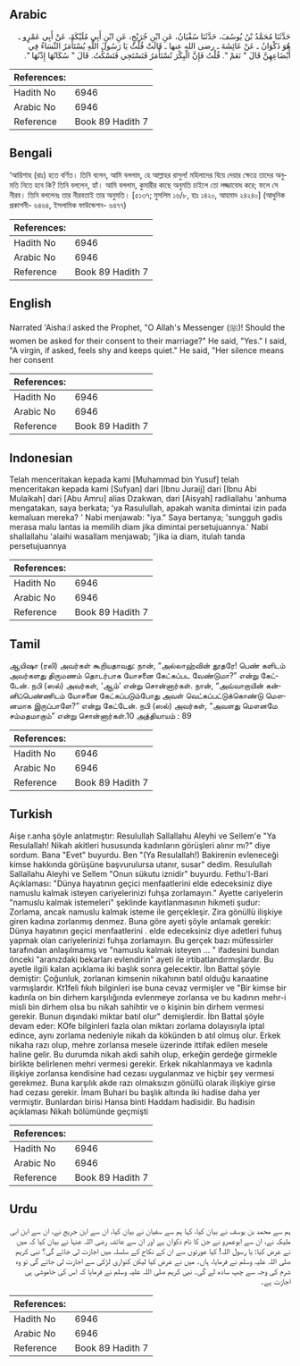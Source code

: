 ## Arabic


<div dir="rtl" lang="ar" style={{fontSize:'larger',backgroundColor:'#f8f9fa',padding:20}}>
حَدَّثَنَا مُحَمَّدُ بْنُ يُوسُفَ، حَدَّثَنَا سُفْيَانُ، عَنِ ابْنِ جُرَيْجٍ، عَنِ ابْنِ أَبِي مُلَيْكَةَ، عَنْ أَبِي عَمْرٍو ـ هُوَ ذَكْوَانُ ـ عَنْ عَائِشَةَ ـ رضى الله عنها ـ قَالَتْ قُلْتُ يَا رَسُولَ اللَّهِ يُسْتَأْمَرُ النِّسَاءُ فِي أَبْضَاعِهِنَّ قَالَ ‏"‏ نَعَمْ ‏"‏‏.‏ قُلْتُ فَإِنَّ الْبِكْرَ تُسْتَأْمَرُ فَتَسْتَحِي فَتَسْكُتُ‏.‏ قَالَ ‏"‏ سُكَاتُهَا إِذْنُهَا ‏"‏‏.‏
</div>
<div style={{backgroundColor:'#f8f9fa',padding:20, marginBottom: 10}}><table> <thead> <tr> <th>References:</th> <th></th> </tr> </thead> <tbody><tr><td>Hadith No</td><td>6946</td></tr><tr><td>Arabic No</td><td>6946</td></tr><tr><td>Reference</td><td>Book 89 Hadith 7</td></tr></tbody></table></div>

## Bengali


<div dir="ltr" lang="bn" style={{fontSize:'larger',backgroundColor:'#f8f9fa',padding:20}}>
‘আয়িশাহ (রাঃ) হতে বর্ণিত। তিনি বলেন, আমি বললাম, হে আল্লাহর রাসুল! মহিলাদের বিয়ে দেয়ার ক্ষেত্রে তাদের অনুমতি নিতে হবে কি? তিনি বললেন, হ্যাঁ। আমি বললাম, কুমারীর কাছে অনুমতি চাইলে তো লজ্জাবোধ করে; ফলে সে নীরব। তিনি বললেনঃ তার নীরবতাই তার অনুমতি। [৫১৩৭; মুসলিম ১৬/৮, হাঃ ১৪২০, আহমাদ ২৪২৪০] (আধুনিক প্রকাশনী- ৬৪৬৪, ইসলামিক ফাউন্ডেশন- ৬৪৭৭)
</div>
<div style={{backgroundColor:'#f8f9fa',padding:20, marginBottom: 10}}><table> <thead> <tr> <th>References:</th> <th></th> </tr> </thead> <tbody><tr><td>Hadith No</td><td>6946</td></tr><tr><td>Arabic No</td><td>6946</td></tr><tr><td>Reference</td><td>Book 89 Hadith 7</td></tr></tbody></table></div>

## English


<div dir="ltr" lang="en" style={{fontSize:'larger',backgroundColor:'#f8f9fa',padding:20}}>
Narrated 'Aisha:I asked the Prophet, "O Allah's Messenger (ﷺ)! Should the women be asked for their consent to their marriage?" He said, "Yes." I said, "A virgin, if asked, feels shy and keeps quiet." He said, "Her silence means her consent
</div>
<div style={{backgroundColor:'#f8f9fa',padding:20, marginBottom: 10}}><table> <thead> <tr> <th>References:</th> <th></th> </tr> </thead> <tbody><tr><td>Hadith No</td><td>6946</td></tr><tr><td>Arabic No</td><td>6946</td></tr><tr><td>Reference</td><td>Book 89 Hadith 7</td></tr></tbody></table></div>

## Indonesian


<div dir="ltr" lang="id" style={{fontSize:'larger',backgroundColor:'#f8f9fa',padding:20}}>
Telah menceritakan kepada kami [Muhammad bin Yusuf] telah menceritakan kepada kami [Sufyan] dari [Ibnu Juraij] dari [Ibnu Abi Mulaikah] dari [Abu Amru] alias Dzakwan, dari [Aisyah] radliallahu 'anhuma mengatakan, saya berkata; 'ya Rasulullah, apakah wanita dimintai izin pada kemaluan mereka? ' Nabi menjawab: "iya." Saya bertanya; 'sungguh gadis merasa malu lantas ia memilih diam jika dimintai persetujuannya.' Nabi shallallahu 'alaihi wasallam menjawab; "jika ia diam, itulah tanda persetujuannya
</div>
<div style={{backgroundColor:'#f8f9fa',padding:20, marginBottom: 10}}><table> <thead> <tr> <th>References:</th> <th></th> </tr> </thead> <tbody><tr><td>Hadith No</td><td>6946</td></tr><tr><td>Arabic No</td><td>6946</td></tr><tr><td>Reference</td><td>Book 89 Hadith 7</td></tr></tbody></table></div>

## Tamil


<div dir="ltr" lang="ta" style={{fontSize:'larger',backgroundColor:'#f8f9fa',padding:20}}>
ஆயிஷா (ரலி) அவர்கள் கூறியதாவது: நான், “அல்லாஹ்வின் தூதரே! பெண் களிடம் அவர்களது திருமணம் தொடர்பாக யோசனை கேட்கப்பட வேண்டுமா?” என்று கேட்டேன். நபி (ஸல்) அவர்கள், ‘ஆம்’ என்று சொன்னார்கள். நான், “அவ்வாறாயின் கன்னிப்பெண்ணிடம் யோசனை கேட்கப்படும்போது அவள் வெட்கப்பட்டுக்கொண்டு மௌனமாக இருப்பாளே?” என்று கேட்டேன். நபி (ஸல்) அவர்கள், “அவளது மௌனமே சம்மதமாகும்” என்று சொன்னார்கள்.10 அத்தியாயம் : 89
</div>
<div style={{backgroundColor:'#f8f9fa',padding:20, marginBottom: 10}}><table> <thead> <tr> <th>References:</th> <th></th> </tr> </thead> <tbody><tr><td>Hadith No</td><td>6946</td></tr><tr><td>Arabic No</td><td>6946</td></tr><tr><td>Reference</td><td>Book 89 Hadith 7</td></tr></tbody></table></div>

## Turkish


<div dir="ltr" lang="tr" style={{fontSize:'larger',backgroundColor:'#f8f9fa',padding:20}}>
Aişe r.anha şöyle anlatmıştır: Resulullah Sallallahu Aleyhi ve Sellem'e "Ya Resulallah! Nikah akitleri hususunda kadınların görüşleri alınır mı?" diye sordum. Bana "Evet" buyurdu. Ben "(Ya Resulallah!) Bakirenin evleneceği kimse hakkında görüşüne başvurulursa utanır, susar" dedim. Resulullah Sallallahu Aleyhi ve Sellem "Onun sükutu iznidir" buyurdu. Fethu'l-Bari Açıklaması: "Dünya hayatının geçici menfaatlerini elde edeceksiniz diye namuslu kalmak isteyen cariyelerinizi fuhşa zorlamayın." Ayette cariyelerin "namuslu kalmak istemeleri" şeklinde kayıtlanmasının hikmeti şudur: Zorlama, ancak namuslu kalmak isteme ile gerçekleşir. Zira gönüllü ilişkiye giren kadına zorlanmış denmez. Buna göre ayeti şöyle anlamak gerekir: Dünya hayatının geçici menfaatlerini . elde edeceksiniz diye adetleri fuhuş yapmak olan cariyelerinizi fuhşa zorlamayın. Bu gerçek bazı müfessirler tarafından anlaşılmamış ve "namuslu kalmak isteyen ... " ifadesini bundan önceki "aranızdaki bekarları evlendirin" ayeti ile irtibatlandırmışlardır. Bu ayetle ilgili kalan açıklama iki başlık sonra gelecektir. İbn Battal şöyle demiştir: Çoğunluk, zorlanan kimsenin nikahının batıl olduğu kanaatine varmışlardır. Kt1feli fıkıh bilginleri ise buna cevaz vermişler ve "Bir kimse bir kadınla on bin dirhem karşılığında evlenmeye zorlansa ve bu kadının mehr-i misli bin dirhem olsa bu nikah sahihtir ve o kişinin bin dirhem vermesi gerekir. Bunun dışındaki miktar batıl olur" demişlerdir. İbn Battal şöyle devam eder: KOfe bilginleri fazla olan miktarı zorlama dolayısıyla iptal edince, aynı zorlama nedeniyle nikah da kökünden b atıl olmuş olur. Erkek nikaha razı olup, mehre zorlansa mesele üzerinde ittifak edilen mesele haline gelir. Bu durumda nikah akdi sahih olup, erkeğin gerdeğe girmekle birlikte belirlenen mehri vermesi gerekir. Erkek nikahlanmaya ve kadınla ilişkiye zorlansa kendisine had cezası uygulanmaz ve hiçbir şey vermesi gerekmez. Buna karşılık akde razı olmaksızın gönüllü olarak ilişkiye girse had cezası gerekir. İmam Buhari bu başlık altında iki hadise daha yer vermiştir. Bunlardan birisi Hansa binti Haddam hadisidir. Bu hadisin açıklaması Nikah bölümünde geçmişti
</div>
<div style={{backgroundColor:'#f8f9fa',padding:20, marginBottom: 10}}><table> <thead> <tr> <th>References:</th> <th></th> </tr> </thead> <tbody><tr><td>Hadith No</td><td>6946</td></tr><tr><td>Arabic No</td><td>6946</td></tr><tr><td>Reference</td><td>Book 89 Hadith 7</td></tr></tbody></table></div>

## Urdu


<div dir="rtl" lang="ur" style={{fontSize:'larger',backgroundColor:'#f8f9fa',padding:20}}>
ہم سے محمد بن یوسف نے بیان کیا، کہا ہم سے سفیان نے بیان کیا، ان سے ابن جریج نے، ان سے ابن ابی ملیکہ نے، ان سے ابوعمرو نے جن کا نام ذکوان ہے اور ان سے عائشہ رضی اللہ عنہا نے بیان کیا کہ میں نے عرض کیا: یا رسول اللہ! کیا عورتوں سے ان کے نکاح کے سلسلہ میں اجازت لی جائے گی؟ نبی کریم صلی اللہ علیہ وسلم نے فرمایا، ہاں۔ میں نے عرض کیا لیکن کنواری لڑکی سے اجازت لی جائے گی تو وہ شرم کی وجہ سے چپ سادھ لے گی۔ نبی کریم صلی اللہ علیہ وسلم نے فرمایا کہ اس کی خاموشی ہی اجازت ہے۔
</div>
<div style={{backgroundColor:'#f8f9fa',padding:20, marginBottom: 10}}><table> <thead> <tr> <th>References:</th> <th></th> </tr> </thead> <tbody><tr><td>Hadith No</td><td>6946</td></tr><tr><td>Arabic No</td><td>6946</td></tr><tr><td>Reference</td><td>Book 89 Hadith 7</td></tr></tbody></table></div>